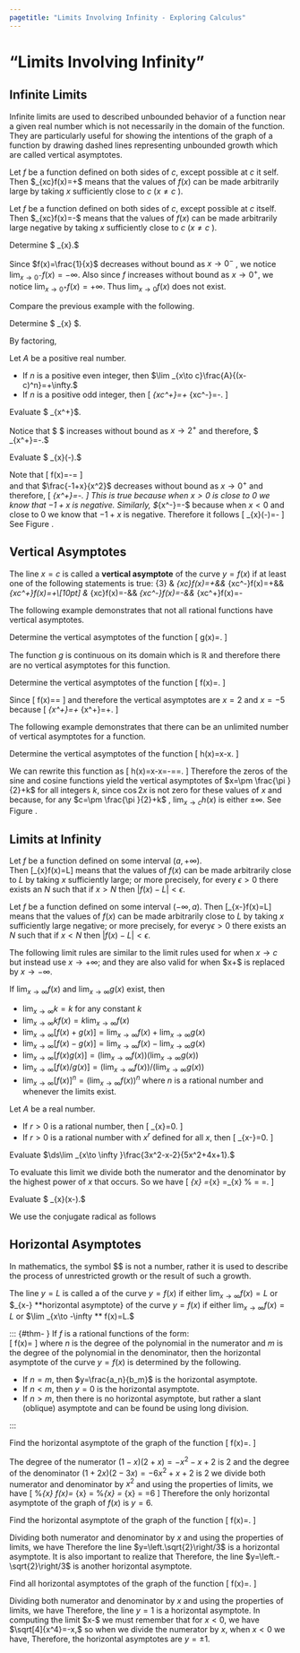```yaml
---
pagetitle: "Limits Involving Infinity - Exploring Calculus"
---
```

# "Limits Involving Infinity"


## Infinite Limits

Infinite limits are used to described unbounded behavior of a function near a given real number which is not necessarily in the domain of the function. 
They are particularly useful for showing the intentions of the graph of a function by drawing dashed lines representing unbounded growth which are called vertical asymptotes.  

::: {#def- } 
Let $f$  be a function defined on both sides of $c,$  except possible at $c$  it self. 
Then $\lim _{x\to c}f(x)=+\infty $  means that the values of $f(x)$  can be made arbitrarily large by taking $x$  sufficiently close to $c$  ($x\neq c$ ).
::: 

::: {#def- } 
Let $f$  be a function defined on both sides of $c,$  except possible at $c$  itself. 
Then $\lim _{x\to c}f(x)=-\infty $  means that the values of $f(x)$  can be made arbitrarily large negative by taking $x$  sufficiently close to $c$  ($x\neq c$ ). 
::: 


::: {#exm- } 
Determine $ \displaystyle \lim _{x\to 0}\frac{1}{x}.$
::: 

::: {.solution }   
Since $f(x)=\frac{1}{x}$  decreases without bound as $x\to 0^-$ , we notice $\lim_{x\to 0^-}f(x)=-\infty$. 
Also since $f$  increases without bound as $x\to 0^+,$  we notice $\lim_{x\to 0^+}f(x)=+\infty$. 
Thus $\lim _{x\to0}f(x)$  does not exist. 
::: 

Compare the previous example with the following.


::: {#exm- }  
Determine $ \displaystyle \lim_{x\to2} \frac{2x^3+x^2-16x+12}{x^2-4}$.
::: 

::: {.solution }   
By factoring, 
\begin{align*}
& \lim _{x\to 2}\frac{2x^3+x^2-16x+12}{x^2-4} 
=\lim _{x\to 2}\frac{(x-2)\left(2x^2+5x-6\right)}{(x-2)(x+2)} \\
& \qquad =\lim _{x\to 2}\frac{\left(2x^2+5x-6\right)}{(x+2)}
=\frac{\left(2(2)^2+5(2)-6\right)}{((2)+2)} =3.
\square
\end{align*}
::: 


::: {#thm- }  
Let $A$  be a positive real number. 
 
- If $n$  is a positive even integer, then $\lim _{x\to c}\frac{A}{(x-c)^n}=+\infty.$ 
- If $n$  is a positive odd integer, then 
\[
\lim _{x\to c^+}\frac{A}{(x-c)^n}=+\infty 
\qquad \text{and} \qquad 
\lim _{x\to c^-}\frac{A}{(x-c)^n}=-\infty.
\]
 
::: 

::: {#exm- } 
Evaluate $ \displaystyle \lim _{x\to 2^+}\frac{-3}{\sqrt[3]{x-2}}$.
::: 

::: {.solution } 
Notice that $ \displaystyle \frac{1}{\sqrt[3]{x-2}}$  increases without bound as $x\to 2^+$  and therefore, $ \displaystyle \lim _{x\to 2^+}\frac{-3}{\sqrt[3]{x-2}}=-\infty.$ 
::: 

::: {#exm- } 
Evaluate $ \displaystyle \lim _{x\to 0}\left(\frac{1}{x}-\frac{1}{x^2}\right).$  
::: 

::: {.solution }   
Note that 
\[
f(x)=\frac{1}{x}-\frac{1}{x^2}=\frac{-1+x}{x^2}
\]  
and that $\frac{-1+x}{x^2}$ decreases without bound as $x\to 0^+$ and therefore, 
\[
\lim _{x\to 0^+}\frac{-1+x}{x^2}=-\infty.
\]
This is true because when $x>0$  is close to $0$  we know that $-1+x$  is negative. 
Similarly, $\lim _{x\to 0^-}\frac{-1+x}{x^2}=-\infty $  because when $x<0$  and close to $0$  we know that $-1+x$  is negative. 
Therefore it follows
\[
\lim _{x\to 0}\left(\frac{1}{x}-\frac{1}{x^2}\right)=-\infty
\] 
See Figure \eqref{fig:graph1}.
::: 



## Vertical Asymptotes


::: {#def- } 
The line $x=c$  is called a \index{vertical asymptote} **vertical asymptote**  of the curve $y=f(x)$  if at least one of the following statements is true:
 {3}
& \lim _{x\to c}f(x)=+\infty &\qquad &  \lim _{x\to c^-}f(x)=+\infty &\qquad &  \lim _{x\to c^+}f(x)=+\infty  \\[10pt]
& \lim _{x\to c}f(x)=-\infty &\qquad & \lim _{x\to c^-}f(x)=-\infty &\qquad & \lim _{x\to c^+}f(x)=-\infty 
 
::: 

The following example demonstrates that not all rational functions have vertical asymptotes. 


::: {#exm- } 
Determine the vertical asymptotes of the function 
\[
g(x)=\frac{x^3}{x^2+3x+10}.
\]
::: 

::: {.solution }   
The function $g$  is continuous on its domain which is $\mathbb{R}$  and therefore there are no vertical asymptotes for this function. 
::: 


::: {#exm- } 
Determine the vertical asymptotes of the function 
\[
f(x)=\frac{x^3}{x^2+3x-10}.
\]
::: 

::: {.solution }  
Since 
\[
f(x)=\frac{x^3}{x^2+3x-10}=\frac{x^3}{(x-2)(x+5)}
\]
and therefore the vertical asymptotes are $x=2$  and $x=-5$  because
\[
\lim _{x\to 2^+}\frac{x^3}{(x-2)(x+5)}=+\infty 
\qquad \text{and} \qquad 
\lim _{x\to 5^+}\frac{x^3}{(x-2)(x+5)}=+\infty.
\square
\]
::: 

The following example demonstrates that there can be an unlimited number of vertical asymptotes for a function. 

::: {#exm- } 
Determine the vertical asymptotes of the function 
\[
h(x)=\tan  x-\cot  x.
\]
::: 

::: {.solution }   
We can rewrite this function as 
\[
h(x)=\tan  x-\cot  x=\frac{\sin  x}{\cos  x}-\frac{\cos  x}{\sin  x}=\frac{\sin ^2x-\cos ^2x}{\sin  x \cos  x}=\frac{\cos  2x}{\sin  x \cos x}.
\] 
Therefore the zeros of the sine and cosine functions yield the vertical asymptotes of $x=\pm \frac{\pi }{2}+k$  for all integers $k,$  since $\cos 2x$  is not zero for these values of $x$  and because, for any $c=\pm \frac{\pi }{2}+k$ , $\lim_{x\to c}h(x)$  is either $\pm \infty$. 
See Figure \eqref{fig:graph1}.
::: 




## Limits at Infinity

::: {#def- } 
Let $f$  be a function defined on some interval $(a,+\infty ).$  
Then \[\lim _{x\to \infty }f(x)=L\] means that the values of $f(x)$  can be made arbitrarily close to $L$  by taking $x$  sufficiently large; or more precisely, for every $\epsilon>0$  there exists an $N$  such that if $x>N$  then $|f(x)-L|<\epsilon$. 
::: 

::: {#def- } 
Let $f$  be a function defined on some interval $(-\infty ,a).$ 
Then \[\lim _{x\to -\infty }f(x)=L\] means that the values of $f(x)$  can be made arbitrarily close to $L$  by taking $x$  sufficiently large negative; or more precisely, for every$\epsilon >0$  there exists an $N$  such that if $x<N$  then $|f(x)-L|<\epsilon.$  
::: 

The following limit rules are similar to the limit rules used for when $x\to c$  but instead use $x\to +\infty ;$  and they are also valid for when $x\to +\infty $  is replaced by $x\to -\infty.$ 

::: {#thm- } 
If $\lim _{x\to \infty }f(x)$  and $\lim _{x\to \infty }g(x)$  exist, then 
 
- $\lim _{x\to \infty } k=k$  for any constant $k$ 
- $\lim _{x\to \infty }k f(x)=k \lim _{x\to \infty }f(x)$ 
- $\lim _{x\to \infty }[f(x)+g(x)]=\lim _{x\to \infty }f(x)+\lim _{x\to \infty }g(x)$ 
- $\lim _{x\to \infty }[f(x)-g(x)]=\lim _{x\to \infty }f(x)-\lim _{x\to \infty }g(x)$ 
- $\lim _{x\to \infty }[f(x)g(x)]=\left( \lim _{x\to \infty }f(x) \right)\left( \lim _{x\to \infty }g(x) \right)$ 
- $\lim _{x\to \infty }[f(x)/g(x)]=\left( \lim _{x\to \infty }f(x) \right)/\left( \lim _{x\to \infty }g(x) \right)$ 
- $\lim _{x\to \infty }[f(x)]^n=\left( \lim _{x\to \infty }f(x) \right){}^n$  where $n$  is a rational number and whenever the limits exist. 
 
::: 

::: {#thm- } 
Let $A$  be a real number.
 
- If $r>0$  is a rational number, then 
\[
\lim _{x\to \infty }\frac{A}{x^r}=0.
\]
- If $r>0$  is a rational number with $x^r$  defined for all $x,$  then 
\[
\lim _{x\to -\infty }\frac{A}{x^r}=0.
\]
 
::: 


::: {#exm- } 
Evaluate $\ds\lim _{x\to \infty }\frac{3x^2-x-2}{5x^2+4x+1}.$ 
::: 

::: {.solution }   
To evaluate this limit we divide both the numerator and the denominator by the highest power of $x$  that occurs. 
So we have
\[
\lim _{x\to \infty }\frac{3x^2-x-2}{5x^2+4x+1}
=\lim _{x\to \infty }\frac{\frac{3x^2}{x^2}-\frac{x}{x^2}-\frac{2}{x^2}}{\frac{5x^2}{x^2}+\frac{4x}{x^2}+\frac{1}{x^2}}
=\lim _{x\to \infty }\frac{3-\frac{1}{x}-\frac{2}{x^2}}{5+\frac{4}{x}+\frac{1}{x^2}}
% =\frac{3-0-0}{5+0+0}
=\frac{3}{5}.
\]
::: 


::: {#exm- } 
Evaluate $ \displaystyle \lim _{x\to \infty }\left(x-\sqrt{x^2+1}\right).$ 
::: 

::: {.solution }  
We use the conjugate radical as follows
\begin{align*}
& \lim _{x\to \infty }\left(x-\sqrt{x^2+1}\right)
=\lim _{x\to \infty }\frac{\left(x-\sqrt{x^2+1}\right)\left(x+\sqrt{x^2+1}\right)}{\left(x+\sqrt{x^2+1}\right)} \\
& \qquad  =\lim _{x\to \infty }\frac{x^2-\left(x^2+1\right)}{\left(x+\sqrt{x^2+1}\right)}
=\lim _{x\to \infty }\frac{-1}{x+\sqrt{x^2+1}} \\
& \qquad  =\lim _{x\to \infty }\frac{\frac{-1}{x}}{\frac{x}{x}+\sqrt{\frac{x^2+1}{x^2}}}
=\frac{0}{1+\sqrt{1+0}}=0.
\square
\end{align*}
::: 




## Horizontal Asymptotes

In mathematics, the symbol $\infty $  is not a number, rather it is used to describe the process of unrestricted growth or the result of such a growth.

::: {#def- } 
The line $y=L$  is called a \index{horizontal asymptote} of the curve $y=f(x)$  if either $\lim _{x\to \infty }f(x)=L$   or  $\lim _{x\to -\infty } **horizontal asymptote} of the curve $y=f(x)$  if either $\lim _{x\to \infty }f(x)=L$   or  $\lim _{x\to -\infty ** f(x)=L.$ 
::: 

::: {#thm- }  If $f$  is a rational functions of the form:  
\[
f(x)=\frac{a_0+a_1x+a_2x^2+\cdots +a_nx^n}{b_0+b_1x+b_2x^2+\cdots +b_mx^m}
\]
where $n$  is the degree of the polynomial in the numerator and $m$  is the degree of the polynomial in the denominator, then the horizontal asymptote of the curve $y=f(x)$  is determined by the following. 
 
- If $n=m,$  then $y=\frac{a_n}{b_m}$  is the horizontal asymptote. 
- If $n<m,$  then $y=0$  is the horizontal asymptote. 
- If $n>m,$  then there is no horizontal asymptote, but rather a slant (oblique) asymptote and can be found be using long division.
 
::: 


::: {#exm- } 
Find the horizontal asymptote of the graph of the function 
\[
f(x)=\frac{(1-x)(2+x)}{(1+2x)(2-3x)}.
\]
::: 

::: {.solution }   
The degree of the numerator $(1-x)(2+x)=-x^2-x+2$  is 2 and the degree of the denominator $(1+2x)(2-3x)=-6 x^2+x+2$  is 2 we
divide both numerator and denominator by $x^2$  and using the properties of limits, we have 
\[
%\lim_{x\to \infty} f(x)=
\lim_{x\to \pm\infty} \frac{-x^2-x+2}{-6 x^2+x+2}=
%\lim_{x\to \pm\infty} \frac{\frac{-x^2-x+2}{x^2}}{\frac{-6 x^2+x+2}{x^2}}=
\lim_{x\to \pm\infty} \frac{\frac{-x^2}{x^2}-\frac{x}{x^2}+\frac{2}{x^2}}{\frac{-6 x^2}{x^2}+\frac{x}{x^2}+\frac{2}{x^2}}=
\frac{-1-0+0}{-6+0+0}=6
\]
Therefore the only horizontal asymptote of the graph of $f(x)$  is $y=6.$ 
::: 


::: {#exm- } 
Find the horizontal asymptote of the graph of the function 
\[
f(x)=\frac{\sqrt{2x^2+1}}{3x-5}.
\]
::: 

::: {.solution }   
Dividing both numerator and denominator by $x$  and using the properties of limits, we have 
\begin{align*}
\lim _{x\to \infty }\frac{\sqrt{2x^2+1}}{3x-5}
=\lim _{x\to \infty }\frac{\sqrt{2+\frac{1}{x^2}}}{3-\frac{5}{x}} 
=\frac{\sqrt{\lim _{x\to \infty }\left(2+\frac{1}{x^2}\right)}}{\lim _{x\to \infty }\left(3-\frac{5}{x}\right)}
=\frac{\sqrt{2+0}}{3-5(0)}=\frac{\sqrt{2}}{3}
\end{align*}
Therefore the line $y=\left.\sqrt{2}\right/3$  is a horizontal asymptote. 
It is also important to realize that 
\begin{align*}
 \lim _{x\to -\infty }\frac{\sqrt{2x^2+1}}{3x-5}
& =\lim _{x\to -\infty }\frac{\frac{1}{x}\sqrt{2x^2+1}}{3-\frac{5}{x}} \\
& =\lim _{x\to -\infty }\frac{\left(\frac{-1}{\sqrt{x^2}}\right)\sqrt{2x^2+1}}{3-\frac{5}{x}} 
=\lim _{x\to -\infty }\frac{-\sqrt{2+\frac{1}{x^2}}}{3-\frac{5}{x}} 
=-\frac{\sqrt{2}}{3}
\end{align*}
Therefore, the line $y=\left.-\sqrt{2}\right/3$  is another horizontal asymptote. 
::: 


::: {#exm- }  
Find all horizontal asymptotes of the graph of the function 
\[
f(x)=\frac{x}{\sqrt[4]{x^4+1}}.
\]
::: 

::: {.solution }   
Dividing both numerator and denominator by $x$  and using the properties of limits, we have 
\begin{align*}
\lim _{x\to \infty }\frac{x}{\sqrt[4]{x^4+1}}
& =\lim _{x\to \infty }\frac{\frac{x}{x}}{\frac{1}{x}\sqrt[4]{x^4+1}} 
=\lim _{x\to \infty }\frac{1}{\sqrt[4]{\frac{x^4+1}{x^4}}} \\
& =\lim _{x\to \infty }\frac{1}{\sqrt[4]{1+\frac{1}{x^4}}}
=\frac{1}{\sqrt[4]{\lim _{x\to \infty }\left(1+\frac{1}{x^4}\right)}}
=\frac{1}{\sqrt[4]{1+0}}=1.
\end{align*}
Therefore, the line $y=1$  is a horizontal asymptote. 
In computing the limit $x\to -\infty $ we must remember that for $x<0,$  we have $\sqrt[4]{x^4}=-x,$  so when we divide the numerator by $x,$  when $x<0$  we have, 
\begin{align*}
 \lim _{x\to -\infty }\frac{x}{\sqrt[4]{x^4+1}}
& =\lim _{x\to -\infty }\frac{\frac{x}{x}}{\frac{1}{x}\sqrt[4]{x^4+1}} \\
& =\lim _{x\to \infty }\frac{1}{\frac{1}{\sqrt[4]{x^4}}\sqrt[4]{\frac{x^4+1}{x^4}}}
=\lim _{x\to \infty }\frac{1}{-\text{  }\sqrt[4]{1+\frac{1}{x^4}}}
=-1.
\end{align*}
Therefore, the horizontal asymptotes are $y=\pm 1.$  
::: 


